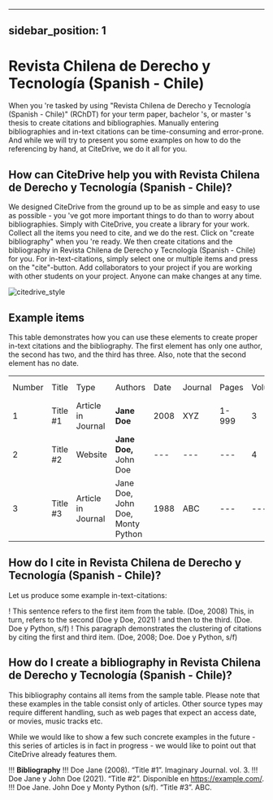 
---
sidebar_position: 1
---

# Revista Chilena de Derecho y Tecnología (Spanish - Chile)

When you 're tasked by using "Revista Chilena de Derecho y Tecnología (Spanish - Chile)" (RChDT) for your term paper, bachelor 's, or master 's thesis to create citations and bibliographies.
Manually entering bibliographies and in-text citations can be time-consuming and error-prone. And while we will try to present you some examples on how to do the referencing by hand, at CiteDrive, we do it all for you.

<!---
## About  Revista Chilena de Derecho y Tecnología (Spanish - Chile)

* Title: Revista Chilena de Derecho y Tecnología (Spanish - Chile)
* Short Title (Id): RChDT)
* Authors: Revista Chilena de Derecho y Tecnología (Spanish - Chile)
* Download: Revista Chilena de Derecho y Tecnología (Spanish - Chile)
 --->

## How can CiteDrive help you with Revista Chilena de Derecho y Tecnología (Spanish - Chile)?

We designed CiteDrive from the ground up to be as simple and easy to use as possible - you 've got more important things to do than to worry about bibliographies. Simply with CiteDrive, you create a library for your work. Collect all the items you need to cite, and we do the rest. Click on "create bibliography" when you 're ready. We then create citations and the bibliography in Revista Chilena de Derecho y Tecnología (Spanish - Chile) for you. For in-text-citations, simply select one or multiple items and press on the "cite"-button. Add collaborators to your project if you are working with other students on your project. Anyone can make changes at any time.


![citedrive_style](images/revista-chilena-de-derecho-y-tecnologia-spanish--chile.svg "Choose Revista Chilena de Derecho y Tecnología (Spanish - Chile) in the CiteDrive App")


## Example items

This table demonstrates how you can use these elements to create proper in-text citations and the bibliography. The first element has only one author, the second has two, and the third has three. Also, note that the second element has no date.


<table>
  <tr>
   <td>Number
   </td>
   <td>Title
   </td>
   <td>Type
   </td>
   <td>Authors
   </td>
   <td>Date
   </td>
   <td>Journal
   </td>
   <td>Pages
   </td>
   <td>Volume
   </td>
   <td>Issue
   </td>
   <td>Access Date
   </td>
  </tr>
  <tr>
   <td>1
   </td>
   <td>Title #1
   </td>
   <td>Article in Journal
   </td>
   <td><strong>Jane Doe</strong>
   </td>
   <td>2008
   </td>
   <td>XYZ
   </td>
   <td>1-999
   </td>
   <td>3
   </td>
   <td>2
   </td>
   <td>--
   </td>
  </tr>
  <tr>
   <td>
2
   </td>
   <td>Title #2
   </td>
   <td>Website
   </td>
   <td><strong>Jane Doe, </strong>John Doe
   </td>
   <td>---
   </td>
   <td>---
   </td>
   <td>---
   </td>
   <td>4
   </td>
   <td>---
   </td>
   <td>2020-05-01
   </td>
  </tr>
  <tr>
   <td>3
   </td>
   <td>Title #3
   </td>
   <td>Article in Journal
   </td>
   <td>Jane Doe, John Doe, Monty Python
   </td>
   <td>1988
   </td>
   <td>ABC
   </td>
   <td>---
   </td>
   <td>---
   </td>
   <td>16
   </td>
   <td>---
   </td>
  </tr>
</table>



## How do I cite in  Revista Chilena de Derecho y Tecnología (Spanish - Chile)?

Let us produce some example in-text-citations:

! This sentence refers to the first item from the table. (Doe, 2008) This, in turn, refers to the second (Doe y Doe, 2021)
! and then to the third.  (Doe. Doe y Python, s/f)
! This paragraph demonstrates the clustering of citations by citing the first and third item. (Doe, 2008; Doe. Doe y Python, s/f)



## How do I create a bibliography in Revista Chilena de Derecho y Tecnología (Spanish - Chile)?

This bibliography contains all items from the sample table. Please note that these examples in the table consist only of articles. Other source types may require different handling, such as web pages that expect an access date, or movies, music tracks etc.

While we would like to show a few such concrete examples in the future - this series of articles is in fact in progress - we would like to point out that CiteDrive already features them.


!!! **Bibliography**
!!! Doe Jane (2008). “Title #1”. Imaginary Journal.  vol. 3.
!!! Doe Jane y John  Doe (2021). “Title #2”. Disponible en <https://example.com/>.
!!! Doe Jane. John Doe y Monty Python (s/f). “Title #3”. ABC.


```
        